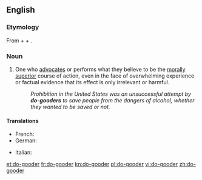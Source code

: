 ==English==

===Etymology===
From {{term|do}} + {{term|good}} + {{term|-er}}.

===Noun===
{{en-noun}}

# {{context|derogatory|lang=en}} One who [[advocate]]s or performs what they believe to be the [[morally]] [[superior]] course of action, even in the face of overwhelming experience or factual evidence that its effect is only irrelevant or harmful.
#: ''Prohibition in the United States was an unsuccessful attempt by '''do-gooders''' to save people from the dangers of alcohol, whether they wanted to be saved or not.''

====Translations====
{{trans-top|One who performs what they believe to be the morally superior course of action}}
* French: {{t+|fr|bonne volonté|f}}
* German: {{t+|de|Gutmensch|m}}
{{trans-mid}}
* Italian: {{t|it|buonista|m|f}}
{{trans-bottom}}

[[et:do-gooder]]
[[fr:do-gooder]]
[[kn:do-gooder]]
[[pl:do-gooder]]
[[vi:do-gooder]]
[[zh:do-gooder]]